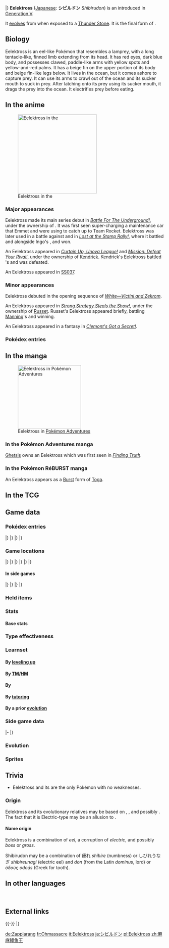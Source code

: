 {{PokémonPrevNext/Head|type=Electric}}
{{PokémonPrevNext/Pokémon|type=Electric|prevnum=603|prev=Eelektrik|nextnum=605|next=Elgyem}}
|}
{{Pokémon Infobox
|name=Eelektross
|jname=シビルドン
|tmname=Shibirudon
|category=EleFish
|typebox=1
|type1=Electric
|abilityn=1
|abilitylayout=1
|ability1=Levitate
|ndex=604
|udex=110
|u2dex=179
|height-ftin=6'11"
|height-m=2.1
|weight-lbs=177.5
|weight-kg=80.5
|egggroupn=1
|egggroup1=Amorphous
|eggcycles=20
|expyield=232
|lv100exp=1,250,000
|evtotal=3
|evat=3
|gendercode=127
|color=Blue
|catchrate=30
|body=03
|pokefordex=eelektross
|generation=5
|friendship=70
}}
'''Eelektross''' ([[List of Japanese Pokémon names|Japanese]]: '''シビルドン''' ''Shibirudon'') is an {{type|Electric}} {{OBP|Pokémon|species}} introduced in [[Generation V]].

It [[Evolution|evolves]] from {{p|Eelektrik}} when exposed to a [[Thunder Stone]]. It is the final form of {{p|Tynamo}}.

==Biology==
Eelektross is an eel-like Pokémon that resembles a lamprey, with a long tentacle-like, finned limb extending from its head. It has red eyes, dark blue body, and possesses clawed, paddle-like arms with yellow spots and yellow-and-red palms. It has a beige fin on the upper portion of its body and beige fin-like legs below. It lives in the ocean, but it comes ashore to capture prey. It can use its arms to crawl out of the ocean and its sucker mouth to suck in prey. After latching onto its prey using its sucker mouth, it drags the prey into the ocean. It electrifies prey before eating.

==In the anime==
[[File:Kendrick Eelektross.png|250px|thumb|left|Eelektross in the {{pkmn|anime}}]]
===Major appearances===
Eelektross made its main series debut in ''[[BW048|Battle For The Underground!]]'', under the ownership of {{FB|Subway Boss|Emmet}}. It was first seen super-charging a maintenance car that Emmet and {{FB|Subway Boss|Ingo}} were using to catch up to Team Rocket. Eelektross was later used in a battle against {{an|Cilan}} and {{Ash}} in ''[[BW051|Lost at the Stamp Rally!]]'', where it battled {{AP|Tepig}} and {{TP|Cilan|Pansage}} alongside Ingo's {{p|Chandelure}}, and won.

An Eelektross appeared in ''[[BW103|Curtain Up, Unova League!]]'' and ''[[BW104|Mission: Defeat Your Rival!]]'', under the ownership of [[Kendrick]]. Kendrick's Eelektross battled {{un|Cameron}}'s {{p|Ferrothorn}} and was defeated.

An Eelektross appeared in [[SS037]].

===Minor appearances===
Eelektross debuted in the opening sequence of ''[[M14|White—Victini and Zekrom]]''.

An Eelektross appeared in ''[[BW106|Strong Strategy Steals the Show!]]'', under the ownership of [[Russet]]. Russet's Eelektross appeared briefly, battling [[Manning]]'s {{p|Jellicent}} and winning.

An Eelektross appeared in a fantasy in ''[[XY009|Clemont's Got a Secret!]]''.

===Pokédex entries===
{{Animedexheader|Unova}}
{{Animedexbody|BW048|Eelektross|Ash's Pokédex|Eelektross, the EleFish Pokémon. Eelektross's mouth locks onto its opponents, where upon it delivers an electric shock.}}
{{Animedexfooter/Pokémon|''Best Wishes''|Unova}}

==In the manga==
[[File:Ghetsis Eelektross Adventures.png|200px|thumb|Eelektross in [[Pokémon Adventures]]]]
===In the Pokémon Adventures manga===
[[Ghetsis]] owns an Eelektross which was first seen in ''[[PS497|Finding Truth]]''.

===In the Pokémon RéBURST manga===
An Eelektross appears as a [[Burst]] form of [[Toga]].

==In the TCG==
{{main|Eelektross (TCG)}}

==Game data==
===Pokédex entries===
{{Dex/Header|type=Electric}}
{{Dex/NA|gen=V}}
{{Dex/Gen|gen=V}}
{{Dex/Entry1|v=Black|t=FFF|entry=They crawl out of the ocean using their arms. They will attack prey on shore and immediately drag it into the ocean.}}
{{Dex/Entry1|v=White|entry=With their sucker mouths, they suck in prey. Then they use their fangs to shock the prey with electricity.}}
{{Dex/Entry2|v=Black 2|v2=White 2|t=FFF|entry=It latches on to prey with its sucker mouth, sinking in its fangs and shocking the prey with powerful electricity.}}
|}
|}
{{Dex/Gen|gen=VI}}
{{Dex/Entry1|v=X|t=FFF|entry=With their sucker mouths, they suck in prey. Then they use their fangs to shock the prey with electricity.}}
{{Dex/Entry1|v=Y|entry=They crawl out of the ocean using their arms. They will attack prey on shore and immediately drag it into the ocean.}}
{{Dex/Entry1|v=Omega Ruby|t=FFF|entry=With their sucker mouths, they suck in prey. Then they use their fangs to shock the prey with electricity.}}
{{Dex/Entry1|v=Alpha Sapphire|t=FFF|entry=They crawl out of the ocean using their arms. They will attack prey on shore and immediately drag it into the ocean.}}
|}
|}
{{Dex/Footer}}

===Game locations===
{{Availability/Header|type=Electric}}
{{Availability/NA|gen=V}}
{{Availability/Gen|gen=V}}
{{Availability/Entry2|v=Black|v2=White|t=fff|area=[[Evolution|Evolve]] {{p|Eelektrik}}}}
{{Availability/Entry2|v=Black 2|v2=White 2|t=fff|area=[[Evolution|Evolve]] {{p|Eelektrik}}}}
|}
|}
{{Availability/Gen|gen=VI}}
{{Availability/Entry2/None|v=X|v2=Y}}
{{Availability/Entry2|v=Omega Ruby|v2=Alpha Sapphire|t=fff|t2=fff|area=[[Evolution|Evolve]] {{p|Eelektrik}}}}
|}
|}
{{Availability/Gen|gen=VII}}
{{Availability/Entry2|v=Sun|v2=Moon|area=[[Poni Grove]] ({{DL|QR Scanner|Island Scan}}){{dotw|Su}}}}
{{Availability/Entry2|v=Ultra Sun|v2=Ultra Moon|area=[[Poni Grove]] ({{DL|QR Scanner|Island Scan}}){{dotw|Su}}}}
|}
|}
{{Availability/Footer}}

====In side games====
{{Availability/Header|type=Electric}}
{{Availability/NA|gen=V}}
{{Availability/Gen|gen=V}}
{{Availability/Entry1|1|v=Rumble Blast|color={{fire color}}|area=Cave: [[Shimmering Lake]] (post ending)}}
{{Availability/Entry1|1|v=Rumble U|color={{fire color}}|area=[[Vehicle Gallery#Slithering Trains|Vehicle Gallery: Slithering Trains]]}}
|}
|}
{{Availability/Gen|gen=VI}}
{{Availability/Entry1|1|v=Battle Trozei|color={{defense color}}|area=[[Dragon Hill#Stage 3|Dragon Hill: Stage 3]]}}
{{Availability/Entry1|1|v=Shuffle|color={{beauty color}}|area=[[Blau Salon|Blau Salon: Stage 410]]}}
{{Availability/Entry1|1|v=Rumble World|color={{fire color}}|area=[[Gold Plateau#Tricky Factory|Gold Plateau: Tricky Factory]] <small>(All Areas)</small>}}
|}
|}
{{Availability/Footer}}

===Held items===

===Stats===
====Base stats====
{{BaseStats
|type=Electric
|HP=85
|Attack=115
|Defense=80
|SpAtk=105
|SpDef=80
|Speed=50}}

===Type effectiveness===
{{TypeEffectiveness
|type1=Electric
|Normal=100
|Fighting=100
|Flying=50
|Poison=100
|Ground=0
|Rock=100
|Bug=100
|Ghost=100
|Steel=50
|Fire=100
|Water=100
|Grass=100
|Electric=50
|Psychic=100
|Ice=100
|Dragon=100
|Dark=100
|Fairy=100
|notes=yes
|levitate=yes
|newground=2}}

===Learnset===
====By [[Level|leveling up]]====
{{learnlist/levelh/7|Eelektross|Electric|Electric|5}}
{{learnlist/level7|1|Crunch|Dark|Physical|80|100|15}}
{{learnlist/level7|1|Thrash|Normal|Physical|120|100|10}}
{{learnlist/level7|1|Zap Cannon|Electric|Special|120|50|5||'''}}
{{learnlist/level7|1|Gastro Acid|Poison|Status|&mdash;|100|10}}
{{learnlist/level7|1|Coil|Poison|Status|&mdash;|&mdash;|20}}
{{learnlist/level7|1|Ion Deluge|Electric|Status|&mdash;|&mdash;|25}}
{{learnlist/level7|1|Crush Claw|Normal|Physical|75|95|10}}
{{learnlist/level7|1|Headbutt|Normal|Physical|70|100|15}}
{{learnlist/level7|1|Acid|Poison|Special|40|100|30}}
{{learnlist/level7|1|Discharge|Electric|Special|80|100|15||'''}}
{{learnlist/levelf/7|Eelektross|Electric|Electric|5}}

====By [[TM]]/[[HM]]====
{{learnlist/tmh/7|Eelektross|Electric|Electric|5}}
{{learnlist/tm7|TM02|Dragon Claw|Dragon|Physical|80|100|15}}
{{learnlist/tm7|TM05|Roar|Normal|Status|&mdash;|&mdash;|20}}
{{learnlist/tm7|TM06|Toxic|Poison|Status|&mdash;|90|10}}
{{learnlist/tm7|TM10|Hidden Power|Normal|Special|60|100|15}}
{{learnlist/tm7|TM15|Hyper Beam|Normal|Special|150|90|5}}
{{learnlist/tm7|TM16|Light Screen|Psychic|Status|&mdash;|&mdash;|30}}
{{learnlist/tm7|TM17|Protect|Normal|Status|&mdash;|&mdash;|10}}
{{learnlist/tm7|TM18|Rain Dance|Water|Status|&mdash;|&mdash;|5}}
{{learnlist/tm7|TM21|Frustration|Normal|Physical|&mdash;|100|20}}
{{learnlist/tm7|TM24|Thunderbolt|Electric|Special|90|100|15||'''}}
{{learnlist/tm7|TM25|Thunder|Electric|Special|110|70|10||'''}}
{{learnlist/tm7|TM27|Return|Normal|Physical|&mdash;|100|20}}
{{learnlist/tm7|TM31|Brick Break|Fighting|Physical|75|100|15}}
{{learnlist/tm7|TM32|Double Team|Normal|Status|&mdash;|&mdash;|15}}
{{learnlist/tm7|TM35|Flamethrower|Fire|Special|90|100|15}}
{{learnlist/tm7|TM39|Rock Tomb|Rock|Physical|60|95|15}}
{{learnlist/tm7|TM42|Facade|Normal|Physical|70|100|20}}
{{learnlist/tm7|TM44|Rest|Psychic|Status|&mdash;|&mdash;|10}}
{{learnlist/tm7|TM45|Attract|Normal|Status|&mdash;|100|15}}
{{learnlist/tm7|TM48|Round|Normal|Special|60|100|15}}
{{learnlist/tm7|TM57|Charge Beam|Electric|Special|50|90|10||'''}}
{{learnlist/tm7|TM62|Acrobatics|Flying|Physical|55|100|15}}
{{learnlist/tm7|TM68|Giga Impact|Normal|Physical|150|90|5}}
{{learnlist/tm7|TM72|Volt Switch|Electric|Special|70|100|20||'''}}
{{learnlist/tm7|TM73|Thunder Wave|Electric|Status|&mdash;|90|20}}
{{learnlist/tm7|TM80|Rock Slide|Rock|Physical|75|90|10}}
{{learnlist/tm7|TM82|Dragon Tail|Dragon|Physical|60|90|10}}
{{learnlist/tm7|TM86|Grass Knot|Grass|Special|&mdash;|100|20}}
{{learnlist/tm7|TM87|Swagger|Normal|Status|&mdash;|85|15}}
{{learnlist/tm7|TM88|Sleep Talk|Normal|Status|&mdash;|&mdash;|10}}
{{learnlist/tm7|TM89|U-turn|Bug|Physical|70|100|20}}
{{learnlist/tm7|TM90|Substitute|Normal|Status|&mdash;|&mdash;|10}}
{{learnlist/tm7|TM91|Flash Cannon|Steel|Special|80|100|10}}
{{learnlist/tm7|TM93|Wild Charge|Electric|Physical|90|100|15||'''}}
{{learnlist/tm7|TM100|Confide|Normal|Status|&mdash;|&mdash;|20}}
{{learnlist/tmf/7|Eelektross|Electric|Electric|5}}

====By {{pkmn|breeding}}====
{{learnlist/breedh/7|Eelektross|Electric|Electric|5}}
{{learnlist/breed7null}}
{{learnlist/breedf/7|Eelektross|Electric|Electric|5}}

====By [[Move Tutor|tutoring]]====
{{learnlist/tutorh/7|Eelektross|Electric|Electric|5}}
{{learnlist/tutor7|Aqua Tail|Water|Physical|90|90|10|||no|yes}}
{{learnlist/tutor7|Bind|Normal|Physical|15|85|20|||no|yes}}
{{learnlist/tutor7|Bounce|Flying|Physical|85|85|5|||no|yes}}
{{learnlist/tutor7|Dragon Pulse|Dragon|Special|85|100|10|||no|yes}}
{{learnlist/tutor7|Drain Punch|Fighting|Physical|75|100|10|||no|yes}}
{{learnlist/tutor7|Fire Punch|Fire|Physical|75|100|15|||no|yes}}
{{learnlist/tutor7|Focus Punch|Fighting|Physical|150|100|20|||no|yes}}
{{learnlist/tutor7|Gastro Acid|Poison|Status|—|100|10|||no|yes}}
{{learnlist/tutor7|Giga Drain|Grass|Special|75|100|10|||no|yes}}
{{learnlist/tutor7|Iron Tail|Steel|Physical|100|75|15|||no|yes}}
{{learnlist/tutor7|Knock Off|Dark|Physical|65|100|20|||no|yes}}
{{learnlist/tutor7|Magnet Rise|Electric|Status|—|—|10|||no|yes}}
{{learnlist/tutor7|Outrage|Dragon|Physical|120|100|10|||no|yes}}
{{learnlist/tutor7|Shock Wave|Electric|Special|60|—|20||'''|no|yes}}
{{learnlist/tutor7|Signal Beam|Bug|Special|75|100|15|||no|yes}}
{{learnlist/tutor7|Snore|Normal|Special|50|100|15|||no|yes}}
{{learnlist/tutor7|Super Fang|Normal|Physical|—|90|10|||no|yes}}
{{learnlist/tutor7|Superpower|Fighting|Physical|120|100|5|||no|yes}}
{{learnlist/tutor7|Throat Chop|Dark|Physical|80|100|15|||no|yes}}
{{learnlist/tutor7|Thunder Punch|Electric|Physical|75|100|15||'''|no|yes}}
{{learnlist/tutorf/7|Eelektross|Electric|Electric|5}}

====By a prior [[evolution]]====
{{learnlist/prevoh/7|Eelektross|Electric|Electric|5}}
{{learnlist/prevo7|602|Tynamo|||||Tackle|Normal|Physical|40|100|35}}
{{learnlist/prevo7|602|Tynamo||603|Eelektrik||Spark|Electric|Physical|65|100|20|'''}}
{{learnlist/prevo7|603|Eelektrik|||||Bind|Normal|Physical|15|85|20||{{sup/7|SM}}}}
{{learnlist/prevo7|603|Eelektrik|||||Acid Spray|Poison|Special|40|100|20}}
{{learnlist/prevof/7|Eelektross|Electric|Electric|5}}

===Side game data===
{{Spindata/Head|type=Electric}}
{{Spindata/RumbleBlast|col=6|type=Electric
|att=3
|def=3
|speed=3
}}
|-
{{Spindata/Battle Trozei|col=3|type=Electric|ndex=604
|power=3
}}
{{Spindata/Shuffle|col=3|type=Electric|ndex=604|num=607
|min=70
|max=110
|raisemaxlevel=5
|skill=Hyper Punch
|skilldesc=Sometimes deals even more damage.
}}
|}

===Evolution===
{{evobox-3
|type1=Electric
|no1=602
|name1=Tynamo
|type1-1=Electric
|evo1={{bag|Rare Candy}}<br>{{color2|000|Level|Level 39}}
|no2=603
|name2=Eelektrik
|type1-2=Electric
|evo2={{bag|Thunder Stone}}<br>{{color2|000|Thunder Stone}}
|no3=604
|name3=Eelektross
|type1-3=Electric}}

===Sprites===
{{Spritebox/Header|type=Electric}}
{{Spritebox/NA|gen=V}}
{{Spritebox/5|ndex=604}}
{{Spritebox/6|ndex=604}}
{{Spritebox/7|ndex=604}}
{{Spritebox/Footer|604|Eelektross}}

==Trivia==
<!--DO NOT REMOVE OR ALTER THIS. REGARDLESS OF ABILITIES OR MOVES THAT NULLIFY LEVITATE, IT STILL HAS NO WEAKNESSES.-->
* Eelektross and its {{p|Tynamo|evolutionary}} {{p|Eelektrik|relatives}} are the only Pokémon with no weaknesses.

===Origin===
Eelektross and its evolutionary relatives may be based on {{wp|electric eels}}, {{wp|lampreys}}, and possibly {{wp|leeches}}. The fact that it is Electric-type may be an allusion to {{wp|bioelectrogenesis}}.

====Name origin====
Eelektross is a combination of ''eel'', a corruption of ''electric'', and possibly ''boss'' or ''gross''.

Shibirudon may be a combination of 痺れ ''shibire'' (numbness) or しびれうなぎ ''shibireunagi'' (electric eel) and ''don'' (from the Latin ''dominus'', lord) or ''ὀδούς'' ''odoús'' (Greek for tooth).

==In other languages==
{{Other languages|type=Electric|type2=Electric
|ja=シビルドン ''Shibirudon''|jameaning=From {{tt|痺れ ''shibire''|numbness}} or {{tt|シビレウナギ ''shibireunagi''|electric eel}} and {{tt|''don''|lord or tooth}}
|fr=Ohmassacre|frmeaning=From ''{{wp|Ohm}}'' and ''massacre''
|es=Eelektross|esmeaning=Same as English name
|de=Zapplarang|demeaning=From ''{{tt|zappeln|to flounce}}'', ''zap'', ''{{tt|Lamprete|lamprey}}'', and ''{{tt|Rang|rank}}''
|it=Eelektross|itmeaning=Same as English name
|ko=저리더프 ''Jeorideof''|komeaning=From {{tt|저리다 ''jeorida''|to be numb}}. Last part is possibly from ''Prince''
|zh_cmn=麻麻鰻魚王 / 麻麻鳗鱼王 ''Mámámányúwáng''|zh_cmnmeaning=From {{tt|麻 ''má''|to feel numb}}, {{tt|鰻魚 ''mányú''|eel}}, and {{tt|王 ''wáng''|king}}
|ru=Электросс ''Elektross''|rumeaning=Transcription of English name
}}
<br clear="left">
<!--
==Notes==
<references />-->

==External links==

{{-}}
{{PokémonPrevNext/Head|type=Electric}}
{{PokémonPrevNext/Pokémon|type=Electric|prevnum=603|prev=Eelektrik|nextnum=605|next=Elgyem}}
|}
{{Project Pokédex notice}}

[[de:Zapplarang]]
[[fr:Ohmassacre]]
[[it:Eelektross]]
[[ja:シビルドン]]
[[pl:Eelektross]]
[[zh:麻麻鳗鱼王]]